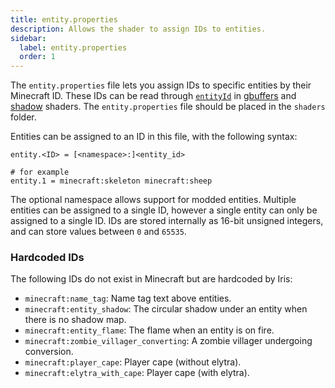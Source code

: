 ```yaml
---
title: entity.properties
description: Allows the shader to assign IDs to entities.
sidebar:
  label: entity.properties
  order: 1
---
```


The `entity.properties` file lets you assign IDs to specific entities by their Minecraft ID. These IDs can be read through [`entityId`](/current/reference/uniforms/id#entityid) in [gbuffers](/current/reference/programs/gbuffers) and [shadow](/current/reference/programs/shadow) shaders. The `entity.properties` file should be placed in the `shaders` folder.

Entities can be assigned to an ID in this file, with the following syntax:
```properties title=entity.properties
entity.<ID> = [<namespace>:]<entity_id>

# for example
entity.1 = minecraft:skeleton minecraft:sheep
```

The optional namespace allows support for modded entities. Multiple entities can be assigned to a single ID, however a single entity can only be assigned to a single ID. IDs are stored internally as 16-bit unsigned integers, and can store values between `0` and `65535`.

### Hardcoded IDs
The following IDs do not exist in Minecraft but are hardcoded by Iris:
- `minecraft:name_tag`: Name tag text above entities.
- `minecraft:entity_shadow`: The circular shadow under an entity when there is no shadow map.
- `minecraft:entity_flame`: The flame when an entity is on fire.
- `minecraft:zombie_villager_converting`: A zombie villager undergoing conversion.
- `minecraft:player_cape`: Player cape (without elytra).
- `minecraft:elytra_with_cape`: Player cape (with elytra).
